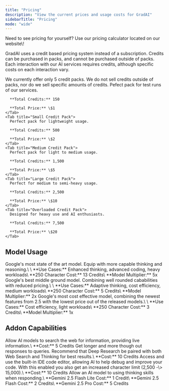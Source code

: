 ```yaml
---
title: "Pricing"
description: "View the current prices and usage costs for GradAI"
sidebarTitle: "Pricing"
mode: "wide"
---
```


<Info>
  Need to see pricing for yourself? Use our pricing calculator located on our website\!
</Info>

GradAI uses a credit based pricing system instead of a subscription. Credits can be purchased in packs, and cannot be purchased outside of packs. Each interaction with our AI services requires credits, although specific costs on each interaction vary.

<Card title="Credit Packs" icon="dollar-sign">
  We currently offer only 5 credit packs. We do not sell credits outside of packs, nor do we sell specific amounts of credits.

  <Tabs>
    <Tab title="Trial Credit Pack">
      Pefect pack for test runs of our services.

      **Total Credits:** 150

      **Total Price:** \$1
    </Tab>
    <Tab title="Small Credit Pack">
      Perfect pack for lightweight usage.

      **Total Credits:** 500

      **Total Price:** \$2
    </Tab>
    <Tab title="Medium Credit Pack">
      Perfect pack for light to medium usage.

      **Total Credits:** 1,500

      **Total Price:** \$5
    </Tab>
    <Tab title="Large Credit Pack">
      Perfect for medium to semi-heavy usage.

      **Total Credits:** 2,500

      **Total Price:** \$10
    </Tab>
    <Tab title="Overloaded Credit Pack">
      Designed for heavy use and AI enthusiasts.

      **Total Credits:** 7,500

      **Total Price:** \$20
    </Tab>
  </Tabs>
</Card>

## Model Usage

<AccordionGroup>
  <Accordion title="Gemini 2.5 Pro" description="Google's latest AI model, designed for pro users" icon="sparkles">
    Google's most state of the art model. Equip with more capable thinking and reasoning.\
    \
    **Use Cases:** Enhanced thinking, advanced coding, heavy workloads\
    **250 Character Cost:** 13 Credits\
    **Model Multiplier:** 5x
  </Accordion>
  <Accordion title="Gemini 2.5 Flash" description="Google's latest AI model, designed for fast and cheaper responses" icon="sparkles">
    Google's best middle ground model. Combining well rounded cababilities with reduced pricing.\
    \
    **Use Cases:** Adaptive thinking, cost efficiency, medium workloads\
    **250 Character Cost:** 5 Credits\
    **Model Multiplier:** 2x
  </Accordion>
  <Accordion title="Gemini 2.5 Flash Lite" description="Google's latest AI model, design to be even faster and more cost efficient" icon="sparkles">
    Google's most cost effective model, combining the newest features from 2.5 with the lowest price out of the released models.\
    \
    **Use Cases:** Cost efficiency, light workloads\
    **250 Character Cost:** 3 Credits\
    **Model Multiplier:** 1x
  </Accordion>
</AccordionGroup>

## Addon Capabilities

<AccordionGroup>
  <Accordion title="Web Search" icon="globe">
    Allow AI models to search the web for information, providing live information.\
    **Cost:** 5 Credits
  </Accordion>
  <Accordion title="Deep Research" icon="book">
    Get longer and more though out responses to queries. Recommend that Deep Research be paired with both Web Search and Thinking for best results.\
    **Cost:** 10 Credits
  </Accordion>
  <Accordion title="IDE" icon="code">
    Access and use the built-in IDE code editor, allowing AI to help debug and improve your code. With this enabled you also get an increased character limit (2,500 -\> 15,000).\
    **Cost:** 10 Credits
  </Accordion>
  <Accordion title="Thinking" icon="brain">
    Allow an AI model to using thinking skills when responding.\
    **Gemini 2.5 Flash Lite Cost:** 1 Credit\
    **Gemini 2.5 Flash Cost:** 2 Credits\
    **Gemini 2.5 Pro Cost:** 5 Credits
  </Accordion>
</AccordionGroup>